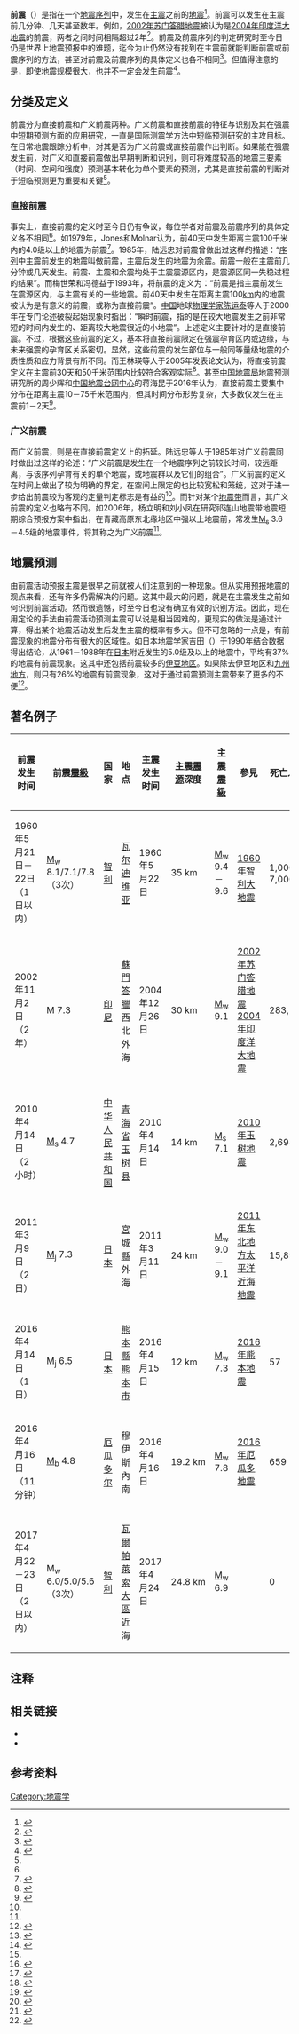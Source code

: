 {{noteTA |G1=Earthquake }}
{{地震模板}}

'''前震'''（'''{{lang|en|Foreshock}}'''）是指在一个[[地震序列|地震序列]]中，发生在[[主震|主震]]之前的[[地震|地震]]<ref name="dictionary">{{cite book zh |author= |title=《地质大辞典·普通地质、构造地质分册（上册）》 |format=M |edition=1 |location=北京 |publisher=地质出版社 |date=2005|pages=204|id= ISBN 7-116-05867-2}}</ref>。前震可以发生在主震前几分钟、几天甚至数年。例如，[[2002年苏门答腊地震|2002年苏门答腊地震]]被认为是[[2004年印度洋大地震|2004年印度洋大地震]]的前震，两者之间时间相隔超过2年<ref name="Vallée">{{cite journal |last=Vallée |first=M. |year=2007 |title=Rupture Properties of the Giant Sumatra Earthquake Imaged by Empirical Green’s Function Analysis |language=英语 |journal=''Bulletin of the Seismological Society of America'' |volume=97 |issue=1A |pages=S103–S114 |doi=10.1785/0120050616 |url=http://mahabghodss.net/NewBooks/www/web/digital/nashrieh/bssa/2007/january%201%202007-%2097%20issue%201a/S103.pdf |accessdate=2010-10-29 |bibcode=2007BuSSA..97S.103V |deadurl=yes |archiveurl=https://web.archive.org/web/20110723201958/http://mahabghodss.net/NewBooks/www/web/digital/nashrieh/bssa/2007/january%201%202007-%2097%20issue%201a/S103.pdf |archivedate=2011-07-23 }}</ref>。前震及前震序列的判定研究时至今日仍是世界上地震预报中的难题，迄今为止仍然没有找到在主震前就能判断前震或前震序列的方法，甚至对前震及前震序列的具体定义也各不相同<ref name="LBH">{{Cite journal |title=前震和前震序列的研究 |author1=林邦慧 |author2=李大鹏 |accessdate=2017-10-28 |date=1994 |volume=A00 |pages=24-38 |url=http://www.cqvip.com/QK/93548X/1994A00/1607176.html |journal=《地震学报》 |archive-date=2020-11-02 |archive-url=https://web.archive.org/web/20201102025342/http://www.cqvip.com/QK/93548X/1994A00/1607176.html |dead-url=no }}</ref>。但值得注意的是，即使地震规模很大，也并不一定会发生前震<ref name="Kayal">{{cite book |last=Kayal |first=J.R. |title=Microearthquake seismology and seismotectonics of South Asia |url=https://books.google.com/books?id=POLg0eGi3EAC&pg=PA15&dq=foreshock+earthquake&hl=en&ei=g7_zTKDWFdaAhAfLi-S2DA&sa=X&oi=book_result&ct=result&resnum=6&ved=0CEQQ6AEwBTgU#v=onepage&q=foreshock%20earthquake&f=false |accessdate=2017-10-28 |year=2008 |publisher=Springer |isbn=978-1-4020-8179-8 |page=15 |language=英语 |archive-date=2020-12-16 |archive-url=https://web.archive.org/web/20201216090248/https://books.google.com/books?id=POLg0eGi3EAC&pg=PA15&dq=foreshock+earthquake&hl=en&ei=g7_zTKDWFdaAhAfLi-S2DA&sa=X&oi=book_result&ct=result&resnum=6&ved=0CEQQ6AEwBTgU#v=onepage&q=foreshock%20earthquake&f=false |dead-url=no }}</ref>。

== 分类及定义 ==
前震分为直接前震和广义前震两种。广义前震和直接前震的特征与识别及其在强震中短期预测方面的应用研究，一直是国际测震学方法中短临预测研究的主攻目标。在日常地震跟踪分析中，对其是否为广义前震或直接前震作出判断。如果能在强震发生前，对广义和直接前震做出早期判断和识别，则可将难度较高的地震三要素（时间、空间和强度）预测基本转化为单个要素的预测{{NoteTag|如时间年尺度或月尺度。}}，尤其是直接前震的判断对于短临预测更为重要和关键<ref name="WLY"/>。

=== 直接前震 ===
事实上，直接前震的定义时至今日仍有争议，每位学者对前震及前震序列的具体定义各不相同<ref name="LBH"/>。如1979年，Jones和Molnar认为，前40天中发生距离主震100千米内的4.0级以上的地震为前震<ref name="LP">{{Cite journal |title=前震事件判识方法 |author1=李培 |author2=秦四清 |author3=薛雷 |author4=吴晓娲 |author5=杨百存 |author6=张珂 |accessdate=2017-10-28 |volume=4 |journal=《地球物理学进展》 |date=2016 |url=http://kns.cnki.net/KCMS/detail/detail.aspx?filename=dqwj201604006&dbname=CJFD&dbcode=CJFQ |archive-date=2020-08-10 |archive-url=https://web.archive.org/web/20200810141857/https://kns.cnki.net/KCMS/detail/detail.aspx?filename=dqwj201604006&dbname=CJFD&dbcode=CJFQ |dead-url=no }}</ref>。1985年，陆远忠对前震曾做出过这样的描述：“[[地震序列|序列]]中主震前发生的地震叫做前震，主震后发生的地震为余震。前震一般在主震前几分钟或几天发生。前震、主震和余震均处于主震震源区内，是震源区同一失稳过程的结果”。而梅世荣和冯德益于1993年，将前震的定义为：“前震是指主震前发生在震源区内，与主震有关的一些地震。前40天中发生在距离主震100[[km|km]]内的地震被认为是有意义的前震，或称为直接前震”。[[中国|中国]]地球[[物理学家|物理学家]][[陈运泰|陈运泰]]等人于2000年在专门论述破裂起始现象时指出：“瞬时前震，指的是在较大地震发生之前非常短的时间内{{NoteTag|一般为一天内或几天内。}}发生的、距离较大地震很近的小地震”。上述定义主要针对的是直接前震。不过，根据这些前震的定义，基本将直接前震限定在强震孕育区内或边缘，与未来强震的孕育区关系密切。显然，这些前震的发生部位与一般同等量级地震的介质性质和应力背景有所不同。而王林瑛等人于2005年发表论文认为，将直接前震定义在主震前30天和50千米范围内比较符合客观实际<ref name="WLY">{{Cite journal|title=前震特征及其识别研究|author1=王林瑛|author2=陈佩燕|author3=吴忠良|author4=白彤霞|accessdate=2017-10-28|date=2005|volume=2|pages=171-177|url=http://www.dzxb.org/Res/Magazine/1152.pdf|journal=《地震学报》|deadurl=yes|archiveurl=https://web.archive.org/web/20171028145948/http://www.dzxb.org/Res/Magazine/1152.pdf|archivedate=2017-10-28|df=}}</ref>。甚至[[中国地震局|中国地震局]]地震预测研究所的周少辉和[[中国地震台网中心|中国地震台网中心]]的蒋海昆于2016年认为，直接前震主要集中分布在距离主震10－75千米范围内，但其时间分布形势复杂，大多数仅发生在主震前1－2天<ref name="ZSH">{{Cite journal |title=前震研究进展综述 |author1=周少辉 |author2=蒋海昆 |accessdate=2017-10-28 |date=2016 |volume=3 |pages=1-13 |url=http://kns.cnki.net/KCMS/detail/detail.aspx?filename=dizn201603001&dbname=CJFD&dbcode=CJFQ |journal=《地震》 |archive-date=2020-08-10 |archive-url=https://web.archive.org/web/20200810141847/https://kns.cnki.net/KCMS/detail/detail.aspx?filename=dizn201603001&dbname=CJFD&dbcode=CJFQ |dead-url=no }}</ref>。

=== 广义前震 ===
而广义前震，则是在直接前震定义上的拓延。陆远忠等人于1985年对广义前震同时做出过这样的论述：“广义前震是发生在一个地震序列之前较长时间{{NoteTag|几个月、几年甚至更长。}}，较远距离{{NoteTag|距离[[震源|震源]]数十千米甚至数百千米。}}，与该序列孕育有关的单个地震，或地震群{{NoteTag|即前兆地震和前兆震群。}}以及它们的组合”。广义前震的定义在时间上做出了较为明确的界定，在空间上限定的也比较宽松和笼统，这对于进一步给出前震较为客观的定量判定标志是有益的<ref name="WLY"/>。而针对某个[[地震带|地震带]]而言，其广义前震的定义也略有不同。如2006年，杨立明和刘小凤在研究祁连山地震带地震短期综合预报方案中指出，在青藏高原东北缘地区中强以上地震前，常发生[[面波震级|M<sub>s</sub>]] 3.6－4.5级的地震事件，将其称之为广义前震<ref name="LP"/>。

== 地震预测 ==
由前震活动预报主震是很早之前就被人们注意到的一种现象。但从实用预报地震的观点来看，还有许多仍需解决的问题。这其中最大的问题，就是在主震发生之前如何识别前震活动。然而很遗憾，时至今日也没有确立有效的识别方法。因此，现在用定论的手法由前震活动预测主震可以说是相当困难的，更现实的做法是通过计算，得出某个地震活动发生后发生主震的概率有多大。但不可忽略的一点是，有前震现象的地震分布有很大的区域性。如日本地震学家吉田（{{lang|en|Yoshida}}）于1990年结合数据得出结论，从1961－1988年在[[日本|日本]]附近发生的5.0级及以上的地震中，平均有37%的地震有前震现象。这其中还包括前震较多的[[伊豆半岛|伊豆地区]]{{NoteTag|根据吉田的数据，伊豆地区中有67%的地震伴随有前震。}}。如果除去伊豆地区和[[九州地方|九州地方]]，则只有26%的地震有前震现象，这对于通过前震预测主震带来了更多的不便<ref>{{Cite journal |title=用前震预报主震的经验 |author=王明臻 |journal=《防灾博览》 |volume=12 |year=1992 |accessdate=2017-10-28 |url=http://www.cqvip.com/qk/92894X/199312/1010011.html |archive-date=2020-11-02 |archive-url=https://web.archive.org/web/20201102025408/http://www.cqvip.com/qk/92894X/199312/1010011.html |dead-url=no }}</ref>。

== 著名例子 ==
{| class="wikitable sortable col1izq col2izq col3izq col4der col5der"
! 前震发生时间{{NoteTag|括号内是距离主震发生的时间差。}}
! 前震[[地震度量|震級]]
! 国家
! 地点
! 主震发生时间
! 主震[[震源|震源]]深度
! 主震[[地震度量|震級]]
! 參見
! 死亡人數
! 海嘯
! 参考来源
|-
| 1960年5月21日－22日（1日以内）
| [[矩震级|M<sub>w</sub>]] 8.1/7.1/7.8（3次）
| [[智利|智利]]
| [[瓦尔迪维亚|瓦尔迪维亚]]
| 1960年5月22日
| 35 km
| [[Moment_magnitude_scale|M<sub>w</sub>]] 9.4－9.6 
| {{link-en|1960年康塞普西翁地震|1960 Concepción earthquakes}}<br/>[[1960年智利大地震|1960年智利大地震]]
| 1,000－7,000
| 有
| <ref name="Barrientos">{{cite journal |url=http://gji.oxfordjournals.org/content/103/3/589.full.pdf+html |title=The 1960 Chile earthquake: inversion for slip distribution from surface deformation |author1=Barrientos S.E.  |author2=Ward S.N. |journal=Geophysical Journal International |year=1990 |volume=103 |issue=3 |pages=589–598 |language=英语 |accessdate=2017-10-28 |doi=10.1111/j.1365-246X.1990.tb05673.x}}</ref><ref name=Satake>{{citation|title=Long-Term Perspectives on Giant Earthquakes and Tsunamis at Subduction Zones|url=http://cires1.colorado.edu/~bilham/Honshu2011/Satake%20and%20Atwater.pdf|author1=Kenji Satake|author2=Brian Atwater|year=2007|journal=Annual Review of Earth and Planetary Sciences|publisher=Annual Reviews|volume=35|page=355|accessdate=2017-10-28|language=英语|doi=10.1146/annurev.earth.35.031306.140302|archive-date=2016-01-09|archive-url=https://web.archive.org/web/20160109225025/http://cires1.colorado.edu/~bilham/Honshu2011/Satake%20and%20Atwater.pdf|dead-url=no}}</ref>
|-
| 2002年11月2日（2年）
| M 7.3 
| [[印尼|印尼]]
| [[蘇門答臘|蘇門答臘]]西北外海
| 2004年12月26日
| 30 km
| [[Moment_magnitude_scale|M<sub>w</sub>]] 9.1
| [[2002年苏门答腊地震|2002年苏门答腊地震]]<br/>[[2004年印度洋大地震|2004年印度洋大地震]]
| 283,106
| 有
| <ref name="Vallée"/>
|-
| 2010年4月14日（2小时）
| [[面波震级|M<sub>s</sub>]] 4.7
| [[中华人民共和国|中华人民共和国]]
| [[青海省|青海省]][[玉树县|玉树县]]
| 2010年4月14日
| 14 km
| [[面波震级|M<sub>s</sub>]] 7.1 
| [[2010年玉树地震|2010年玉树地震]]
| 2,698
| 无
| <ref>{{Cite journal |title=2010年玉树地震M_S4.7前震特征研究 |author1=马辉青 |author2=马建新 |author3=姚家骏 |author4=陈玉华 |accessdate=2017-10-28 |date=2014 |volume=S1 |journal=《地震研究》 |pages=16-21 |url=http://kns.cnki.net/KCMS/detail/detail.aspx?filename=dzyj2014s1003&dbname=CJFD&dbcode=CJFQ |archive-date=2020-08-10 |archive-url=https://web.archive.org/web/20200810141912/https://kns.cnki.net/KCMS/detail/detail.aspx?filename=dzyj2014s1003&dbname=CJFD&dbcode=CJFQ |dead-url=no }}</ref>
|-
| 2011年3月9日（2日）
| [[日本气象厅地震规模|M<sub>j</sub>]] 7.3 
| [[日本|日本]]
| [[宮城縣|宮城縣]]外海
| 2011年3月11日
| 24 km
| [[Moment_magnitude_scale|M<sub>w</sub>]] 9.0－9.1
| [[2011年东北地方太平洋近海地震|2011年东北地方太平洋近海地震]]
| 15,893
| 有
| <ref>{{cite web|title=Earthquake and Tsunami near Sendai, Japan|url=http://earthobservatory.nasa.gov/IOTD/view.php?id=49621|publisher=the Earth Observatory|language=英语|accessdate=2011-03-14|date=2011-03-11|archive-date=2017-02-27|archive-url=https://web.archive.org/web/20170227063556/http://earthobservatory.nasa.gov/IOTD/view.php?id=49621|dead-url=no}}</ref>
|-
| 2016年4月14日（1日）
| [[日本气象厅地震规模|M<sub>j</sub>]] 6.5 
| [[日本|日本]]
| [[熊本縣|熊本縣]][[熊本市|熊本市]]
| 2016年4月15日
| 12 km
| [[Moment_magnitude_scale|M<sub>w</sub>]] 7.3
| [[2016年熊本地震|2016年熊本地震]]
| 57
| 无{{NoteTag|[[日本气象厅|日本气象厅]]对[[有明海|有明]]・[[八代海|八代海]]发布了[[海啸注意报|海啸注意报]]，但未观测到海啸<ref>{{Cite web |url=http://www.data.jma.go.jp/svd/eqev/data/tsunamihyoka/20160416kumamotochihou/index.html |accessdate=2017-10-28 |title=平成28年４月16日の熊本県熊本地方の地震で発表した津波注意報について |language=日语 |publisher=[[日本气象厅|気象庁]] |archive-date=2020-12-07 |archive-url=https://web.archive.org/web/20201207210210/http://www.data.jma.go.jp/svd/eqev/data/tsunamihyoka/20160416kumamotochihou/index.html |dead-url=no }}</ref>。}}
| <ref>{{cite web |url=http://www.jma.go.jp/jma/press/1604/14a/201604142330.html |script-title=ja:平成２８年４月１４日２１時２６分頃の熊本県熊本地方の地震について |trans-title=About the earthquake in the Kumamoto area of Kumamoto Prefecture, around 21:26, April 14, 2016 |website=[[日本气象厅|気象庁]] |date=2016-04-14 |access-date=2017-10-28 |language=日语 |archive-date=2016-04-17 |archive-url=https://web.archive.org/web/20160417193525/http://www.jma.go.jp/jma/press/1604/14a/201604142330.html |dead-url=no }}</ref>
|-
| 2016年4月16日（11分钟）
| [[体波震级|M<sub>b</sub>]] 4.8 
| [[厄瓜多尔|厄瓜多尔]]
| 穆伊斯內南
| 2016年4月16日
| 19.2 km
| [[Moment_magnitude_scale|M<sub>w</sub>]] 7.8
| [[2016年厄瓜多地震|2016年厄瓜多地震]]
| 659
| 无
| <ref>{{cite web |title=M4.8 - 21km N of Pedernales, Ecuador |date=April 17, 2016 |publisher=[[United_States_Geological_Survey|United States Geological Survey]] |url=https://earthquake.usgs.gov/earthquakes/eventpage/us20005j2w |archiveurl=https://web.archive.org/web/20160418144333/http://earthquake.usgs.gov/earthquakes/eventpage/us20005j2w |archivedate=2016-04-18 |deadurl=no |language=英语 |accessdate=2017-10-28 }}</ref>
|-
| 2017年4月22－23日（2日以内）
| M<sub>w</sub> 6.0/5.0/5.6（3次）
| [[智利|智利]]
| [[瓦爾帕萊索大區|瓦爾帕萊索大區]]近海
| 2017年4月24日
| 24.8 km
| [[Moment_magnitude_scale|M<sub>w</sub>]] 6.9
| {{link-es|2017年瓦尔帕莱索地震|Terremoto de Valparaíso de 2017}}
| 0
| 有
| <ref>{{cite web|title=M 6.0 - OFFSHORE VALPARAISO, CHILE - 2017-04-23 02:36:07 UTC|date=2017-04-23|language=英语|url=http://www.emsc-csem.org/Earthquake/earthquake.php?id=586015|publisher={{link-en|欧洲地中海地震中心|European-Mediterranean Seismological Centre}}|accessdate=2017-10-28|archive-date=2022-02-24|archive-url=https://web.archive.org/web/20220224032837/https://www.emsc-csem.org/Earthquake/earthquake.php?id=586015}}</ref><ref>{{cite web|language=英语|date=2017-04-23|title=M 5.0 - OFFSHORE VALPARAISO, CHILE - 2017-04-23 02:43:18 UTC|url=http://www.emsc-csem.org/Earthquake/earthquake.php?id=586021|publisher={{link-en|欧洲地中海地震中心|European-Mediterranean Seismological Centre}}|accessdate=2017-10-28|archive-date=2022-02-24|archive-url=https://web.archive.org/web/20220224025834/https://www.emsc-csem.org/Earthquake/earthquake.php?id=586021}}</ref><ref>{{cite web|language=英语|title=M 5.6 - 48km W of Valparaiso, Chile|url=https://earthquake.usgs.gov/earthquakes/eventpage/us10008k2i#executive|date=2017-04-23|publisher=[[美国地质勘探局|United States Geological Survey]]|accessdate=2017-10-28|archive-date=2020-12-07|archive-url=https://web.archive.org/web/20201207210237/https://earthquake.usgs.gov/earthquakes/eventpage/us10008k2i#executive|dead-url=no}}</ref>
|}

== 注释 ==
{{refbegin|2}}
<div class="references-medium">
{{NoteFoot}}
</div>
{{refend}}

== 相关链接 ==
*{{Wiktionary-inline}}
*{{Commons category-inline|Foreshock}}

== 参考资料 ==
{{reflist|2}}

{{Earthquake}}
[[Category:地震学|Category:地震学]]